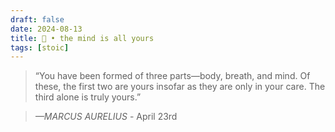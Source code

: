 ```yaml
---
draft: false 
date: 2024-08-13
title: 🗿 • the mind is all yours
tags: [stoic]
---
```


>  “You have been formed of three parts—body, breath, and mind. Of these, the first two are yours insofar as they are only in your care. The third alone is truly yours.”

> *—MARCUS AURELIUS* - April 23rd